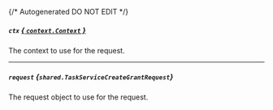 {/* Autogenerated DO NOT EDIT  */}

##### `ctx` [*{ `context.Context` }*](https://pkg.go.dev/context#Context)
The context to use for the request.

---
##### `request` *{`shared.TaskServiceCreateGrantRequest`}*
The request object to use for the request.

<Collapsible openLabel={Labels.showProperties} closeLabel={Labels.hideProperties}>
  <TaskServiceCreateGrantRequest />
</Collapsible>

